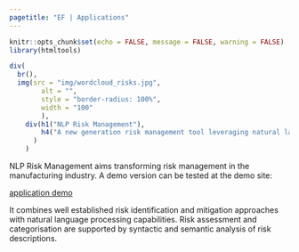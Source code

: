 ---
pagetitle: "EF | Applications"
---

```{r setup, echo = FALSE, message=FALSE, warning = FALSE}
knitr::opts_chunk$set(echo = FALSE, message = FALSE, warning = FALSE)
library(htmltools)
```

```{r}

div(
  br(),
  img(src = "img/wordcloud_risks.jpg",
        alt = "",
        style = "border-radius: 100%",
        width = "100"
        ),
    div(h1("NLP Risk Management"),
        h4("A new generation risk management tool leveraging natural language processing")
      )
    )
```

NLP Risk Management aims transforming risk management in the manufacturing industry. 
A demo version can be tested at the demo site:

[application demo](https://red-datafactory.shinyapps.io/sharprisk/)  

It combines well established risk identification and mitigation approaches with natural language processing capabilities. Risk assessment and categorisation are supported by syntactic and semantic analysis of risk descriptions. 